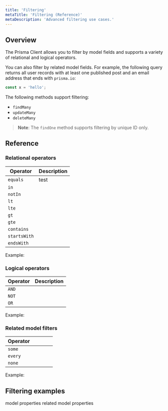 ```yaml
---
title: 'Filtering'
metaTitle: 'Filtering (Reference)'
metaDescription: 'Advanced filtering use cases.'
---
```


## Overview

The Prisma Client allows you to filter by model fields and supports a variety of relational and logical operators.

You can also filter by related model fields. For example, the following query returns all user records with at least one published post and an email address that ends with `prisma.io`:

```javascript
const x = 'hello';
```

The following methods support filtering:

- `findMany`
- `updateMany`
- `deleteMany`

> **Note**: The `findOne` method supports filtering by unique ID only.

## Reference

### Relational operators

| Operator     | Description |
| ------------ | ----------- |
| `equals`     | test        |
| `in`         |             |
| `notIn`      |             |
| `lt`         |             |
| `lte`        |             |
| `gt`         |             |
| `gte`        |             |
| `contains`   |             |
| `startsWith` |             |
| `endsWith`   |             |

Example:

### Logical operators

| Operator | Description |
| -------- | ----------- |
| `AND`    |             |
| `NOT`    |             |
| `OR`     |             |

Example:

### Related model filters

| Operator |     |     |     |     |
| -------- | --- | --- | --- | --- |
| `some`   |     |     |     |     |
| `every`  |     |     |     |     |
| `none`   |     |     |     |     |

Example:

## Filtering examples

model properties
related model properties
